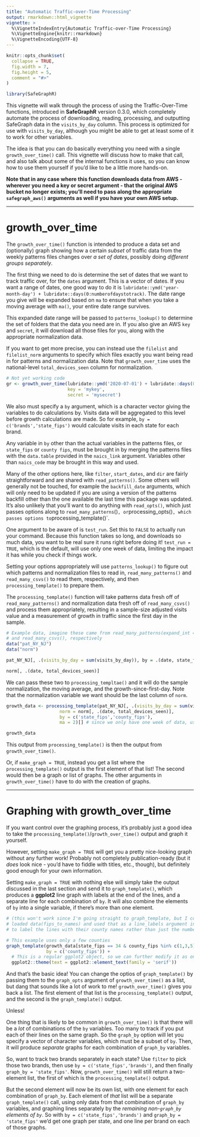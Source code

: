```yaml
---
title: "Automatic Traffic-over-Time Processing"
output: rmarkdown::html_vignette
vignette: >
  %\VignetteIndexEntry{Automatic Traffic-over-Time Processing}
  %\VignetteEngine{knitr::rmarkdown}
  %\VignetteEncoding{UTF-8}
---
```


```r
knitr::opts_chunk$set(
  collapse = TRUE,
  fig.width = 7,
  fig.height = 5,
  comment = "#>"
)
```

```r
library(SafeGraphR)
```

This vignette will walk through the process of using the Traffic-Over-Time functions, introduced in **SafeGraphR** version 0.3.0, which completely automate the process of downloading, reading, processing, and outputting SafeGraph data in the `visits_by_day` column. This process is optimized for use with `visits_by_day`, although you might be able to get at least some of it to work for other variables.

The idea is that you can do basically everything you need with a single `growth_over_time()` call. This vignette will discuss how to make that call, and also talk about some of the internal functions it uses, so you can know how to use them yourself if you'd like to be a little more hands-on.

**Note that in any case where this function downloads data from AWS - wherever you need a key or secret argument - that the original AWS bucket no longer exists; you'll need to pass along the appropriate `safegraph_aws()` arguments as well if you have your own AWS setup.**

---

# growth_over_time

The `growth_over_time()` function is intended to produce a data set and (optionally) graph showing how a certain *subset* of traffic data from the weekly patterns files changes over *a set of dates*, possibly doing *different groups separately*.

The first thing we need to do is determine the set of dates that we want to track traffic over, for the `dates` argument. This is a vector of dates. If you want a range of dates, one good way to do it is `lubridate::ymd('year-month-day') + lubridate::days(0:numberofdaystotrack)`. The date range you give will be expanded based on `ma` to ensure that when you take a moving average with `ma()`, your entire date range survives. 

This expanded date range will be passed to `patterns_lookup()` to determine the set of folders that the data you need are in. If you also give an AWS `key` and `secret`, it will download all those files for you, along with the appropriate normalization data.

If you want to get more precise, you can instead use the `filelist` and `filelist_norm` arguments to specify which files exactly you want being read in for patterns and normalization data. Note that `growth_over_time` uses the national-level `total_devices_seen` column for normalization.

```r
# Not yet working code
gr <- growth_over_time(lubridate::ymd('2020-07-01') + lubridate::days(0:6),
                       key = 'mykey',
                       secret = 'mysecret')
```

We also must specify a `by` argument, which is a character vector giving the variables to do calculations by. Visits data will be aggregated to this level before growth calculations are made. So for example, `by = c('brands','state_fips')` would calculate visits in each state for each brand. 

Any variable in `by` other than the actual variables in the patterns files, or `state_fips` or `county fips`, must be brought in by merging the patterns files with the `data.table` provided in the `naics_link` argument. Variables other than `naics_code` may be brought in this way and used.

Many of the other options here, like `filter`, `start_dates`, and `dir` are fairly straightforward and are shared with `read_patterns()`. Some others will generally not be touched, for example the `backfill_date` arguments, which will only need to be updated if you are using a version of the patterns backfill other than the one available the last time this package was updated. It's also unlikely that you'll want to do anything with `read_opts()`, which just passes options along to `read_many_patterns`()`, or `processing_opts()`, which passes options to `processing_template()`.

One argument to be aware of is `test_run`. Set this to `FALSE` to actually run your command. Because this function takes so long, and downloads so much data, you want to be real sure it runs right before doing it! `test_run = TRUE`, which is the default, will use only one week of data, limiting the impact it has while you check if things work.

Setting your options appropriately will use `patterns_lookup()` to figure out which patterns and normalization files to read in, `read_many_patterns()` and `read_many_csvs()` to read them, respectively, and then `processing_template()` to prepare them.

The `processing_template()` function will take patterns data fresh off of `read_many_patterns()` and normalization data fresh off of `read_many_csvs()` and process them appropriately, resulting in a sample-size adjusted visits value and a measurement of growth in traffic since the first day in the sample.

```r
# Example data, imagine these came from read_many_patterns(expand_int = 'visits_by_day')
# and read_many_csvs(), respectively
data("pat_NY_NJ")
data("norm")

pat_NY_NJ[, .(visits_by_day = sum(visits_by_day)), by = .(date, state_fips, county_fips)]
```

```r
norm[, .(date, total_devices_seen)]
```

We can pass these two to `processing_templtae()` and it will do the sample normalization, the moving average, and the growth-since-first-day. Note that the normalization variable we want should be the last column of `norm`.

```r
growth_data <- processing_template(pat_NY_NJ[, .(visits_by_day = sum(visits_by_day)), by = .(date, state_fips, county_fips)],
                    norm = norm[, .(date, total_devices_seen)],
                    by = c('state_fips','county_fips'),
                    ma = 2)[] # since we only have one week of data, use a very short moving average, just to demonstrate

growth_data
```

This output from `processing_template()` is then the output from `growth_over_time()`.

Or, if `make_graph = TRUE`, instead you get a list where the `processing_template()` output is the first element of that list! The second would then be a graph or list of graphs. The other arguments in `growth_over_time()` have to do with the creation of graphs.

---

# Graphing with growth_over_time

If you want control over the graphing process, it's probably just a good idea to take the `processing_template()`/`growth_over_time()` output and graph it yourself.

However, setting `make_graph = TRUE` will get you a pretty nice-looking graph without any further work! Probably not completely publication-ready (but it *does* look nice - you'd have to fiddle with titles, etc., though), but definitely good enough for your own information.

Setting `make_graph = TRUE` with nothing else will simply take the output discussed in the last section and send it to `graph_template()`, which produces a **ggplot2** line graph with labels at the end of the lines, and a separate line for each combination of `by`. It will also combine the elements of `by` into a single variable, if there's more than one element.

```r
# (this won't work since I'm going straight to graph_template, but I could have
# loaded data(fips_to_names) and used that as a line_labels argument in growth_over_time
# to label the lines with their county names rather than just the numbers)

# This example uses only a few counties
graph_template(growth_data[state_fips == 34 & county_fips %in% c(1,3,5)],
               by = c('county_fips')) + 
  # This is a regular ggplot2 object, so we can further modify it as one
  ggplot2::theme(text = ggplot2::element_text(family = 'serif'))
```


And that's the basic idea! You can change the optios of `graph_template()` by passing them to the `graph_opts` argument of `growth_over_time()` as a list, but dang that sounds like a lot of work to me! `growth_over_time()` gives you back a list. The first element of that list is the `processing_template()` output, and the second is the `graph_template()` output.

Unless!

One thing that is likely to be common in `growth_over_time()` is that there will be a *lot* of combinations of the `by` variables. Too many to track if you put each of their lines on the same graph. So the `graph_by` option will let you specify a vector of character variables, which must be a subset of `by`. Then, it will produce *separate* graphs for each combination of `graph_by` variables.

So, want to track two brands separately in each state? Use `filter` to pick those two brands, then use `by = c('state_fips','brands')`, and then finally `graph_by = 'state_fips'`. Now, `growth_over_time()` will still return a two-element list, the first of which is the `processing_template()` output.

But the second element will now be its own list, with one element for each combination of `graph_by`. Each element of *that* list will be a separate `graph_template()` call, using only data from that combination of `graph_by` variables, and graphing lines separately by the *remaining non-`graph_by` elements of `by`*. So with `by = c('state_fips','brands')` and `graph_by = 'state_fips'` we'd get one graph per state, and one line per brand on each of those graphs.
